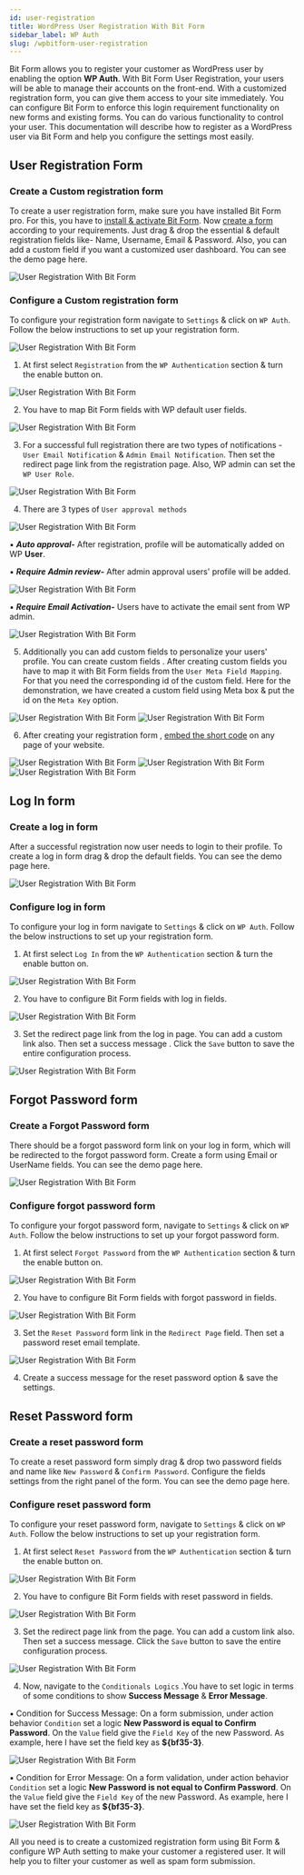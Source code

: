 ```yaml
---
id: user-registration
title: WordPress User Registration With Bit Form
sidebar_label: WP Auth
slug: /wpbitform-user-registration
---
```



Bit Form allows you to register your customer as WordPress user by enabling the option **WP Auth**. With Bit Form User Registration, your users will be able to manage their accounts on the front-end. With a customized registration form, you can give them access to your site immediately. You can configure Bit Form to enforce this login requirement functionality on new forms and existing forms. 
You can do various functionality to control your user. This documentation will describe how to register as a WordPress user via Bit Form and help you configure the settings most easily.

## User Registration Form
###  Create a Custom registration form
To create a user registration form, make sure you have installed Bit Form pro. For this, you have to [install & activate Bit Form](https://docs.form.bitapps.pro/install-activate-wordpress-formbuilder-bitform). Now [create a form](https://docs.form.bitapps.pro/How-to-create-a-WordPress-from-using-BitForm) according to your requirements. Just drag & drop the essential & default registration fields like- Name, Username, Email & Password. Also, you can add a custom field if you want a customized user dashboard. You can see the demo page here.

<Image src="User_Registration/1.User-Registration-Form-Bit-Form" alt="User Registration With Bit Form" w="1020" h="300" />

### Configure a Custom registration form
To configure your registration form navigate to `Settings` & click on `WP Auth`. Follow the below instructions to set up your registration form.

<Image src="User_Registration/2.Settings-to-WP-Auth-Bit-Form" alt="User Registration With Bit Form" w="1020" h="300" />

1. At first select `Registration` from the `WP Authentication` section & turn the enable button on.

 <Image src="User_Registration/3.Enable-Registration-Bit-Form" alt="User Registration With Bit Form" w="1020" h="150" />

2. You have to map Bit Form fields with WP default user fields.

 <Image src="User_Registration/4.Reg-Field-Mapping-Bit-Form" alt="User Registration With Bit Form" w="1020" h="300" />

3. For a successful full registration there are two types of notifications - `User Email Notification` & `Admin Email Notification`. Then set the redirect page link from the registration page. Also, WP admin can set the `WP User Role`.

 <Image src="User_Registration/5.Notification-&-User-Role-Bit-Form" alt="User Registration With Bit Form" w="1020" h="300" />

4. There are 3 types of `User approval methods`

 <Image src="User_Registration/6.User-Approval-Bit_Form" alt="User Registration With Bit Form" w="1020" h="300" />   

  ▪ ***Auto approval-*** After registration, profile will be automatically added on WP **User**.    

  ▪ ***Require Admin review-*** After admin approval users' profile will be added.

 <Image src="User_Registration/Admin-Review-Bit-Form" alt="User Registration With Bit Form" w="1020" h="270" />

  ▪ ***Require Email Activation-*** Users have to activate the email sent from WP admin.

 <Image src="User_Registration/Email-Activation-Bit-Form" alt="User Registration With Bit Form" w="1020" h="300" />   
 

5. Additionally you can add custom fields to personalize your users' profile. You can create custom fields . After creating custom fields you have to map it with Bit Form fields from the `User Meta Field Mapping`.  For that you need the corresponding id of the custom field. Here for the demonstration, we have created a custom field using Meta box & put the id on the `Meta Key` option. 

 <Image src="User_Registration/7.Custom-Field-Bit-Form" alt="User Registration With Bit Form" w="1020" h="300" />

 <Image src="User_Registration/8.Meta-Field-Mapping-Bit-Form" alt="User Registration With Bit Form" w="1020" h="300" />

6. After creating your registration form , [embed the short code](https://docs.form.bitapps.pro/How-to-create-a-WordPress-from-using-BitForm#how-you-can-embed-short-code) on any page of your website.

 <Image src="User_Registration/9.Reg-Test-Bit-Form" alt="User Registration With Bit Form" w="1020" h="270" />

 <Image src="User_Registration/10.Shortcode-Bit-Form" alt="User Registration With Bit Form" w="1020" h="300" />

 <Image src="User_Registration/WordPress-User-Bit-Form" alt="User Registration With Bit Form" w="1020" h="300" />

 

 ## Log In form
 ###  Create a log in form
 After a successful registration now user needs to login to their profile. To create a log in form  drag & drop the default fields. You can see the demo page here.

 <Image src="User_Registration/11.Log-in-Form-Bit-Form" alt="User Registration With Bit Form" w="1020" h="300" />

 ### Configure  log in form
 To configure your log in form navigate to `Settings` & click on `WP Auth`. Follow the below instructions to set up your registration form. 

 1. At first select `Log In` from the `WP Authentication` section & turn the enable button on.

  <Image src="User_Registration/12.Enable-Log-In-Bit-Form" alt="User Registration With Bit Form" w="1020" h="150" />

 2. You have to configure Bit Form fields with log in fields.

  <Image src="User_Registration/13.Log-In-Map-Bit-Form" alt="User Registration With Bit Form" w="1020" h="220" />

 3. Set the redirect page link from the log in page. You can add a custom link also. Then set a success message . Click the `Save` button to save the entire configuration process. 

  <Image src="User_Registration/14.Redirect-Bit-Form" alt="User Registration With Bit Form" w="1020" h="300" />


## Forgot Password form
### Create a Forgot Password form
There should be a forgot password form link on your log in form, which will be redirected to the forgot password form. Create a form using Email or UserName fields. You can see the demo page here.

<Image src="User_Registration/Forgot-Pass-Bit-Form" alt="User Registration With Bit Form" w="1020" h="300" />

### Configure forgot password form
To configure your forgot password form, navigate to `Settings` & click on `WP Auth`. Follow the below instructions to set up your forgot password form.

 1. At first select `Forgot Password` from the `WP Authentication` section & turn the enable button on. 

  <Image src="User_Registration/15.Enable -Forgot-Pass-Bit-Form" alt="User Registration With Bit Form" w="1020" h="150" />

 2. You have to configure Bit Form fields with forgot password in fields.  

  <Image src="User_Registration/16.Map-Forgot-pass-Bit-Form" alt="User Registration With Bit Form" w="1020" h="220" />

 3. Set the `Reset Password` form link in the `Redirect Page` field. Then set a password reset email template.

  <Image src="User_Registration/17.Redirect-Forgot-pass-Bit-Form" alt="User Registration With Bit Form" w="1020" h="300" /> 

 4. Create a success message for the reset password option & save the settings.

 
## Reset Password form
### Create a reset password form
To create a reset password form simply drag & drop two password fields and name like `New Password` & `Confirm Password`. Configure the fields settings from the right panel of the form. You can see the demo page here.

### Configure reset password form
To configure your reset password form, navigate to `Settings` & click on `WP Auth`. Follow the below instructions to set up your registration form.

 1. At first select `Reset Password` from the `WP Authentication` section & turn the enable button on. 

   <Image src="User_Registration/Reset-Pass-Bit-Form" alt="User Registration With Bit Form" w="1020" h="150" /> 

 2. You have to configure Bit Form fields with reset password in fields.  

  <Image src="User_Registration/Reset-Pass-Bit-Form" alt="User Registration With Bit Form" w="1020" h="220" /> 

 3. Set the redirect page link from the page. You can add a custom link also. Then set a success message.  Click the `Save` button to save the entire configuration process. 
    
  <Image src="User_Registration/21.Redirect-Reset-Pass-Bit-Form" alt="User Registration With Bit Form" w="1020" h="300" /> 

 4. Now,  navigate to the `Conditionals Logics` .You have to set logic in terms of some conditions to show **Success Message** & **Error Message**.

   ▪ Condition for Success Message: On a form submission, under action behavior `Condition` set a logic **New Password is equal to Confirm Password**. On the `Value` field give the `Field Key` of the new Password. As example, here I have set the field key as **${bf35-3}**.

   <Image src="User_Registration/Success-Message-Bit-Form" alt="User Registration With Bit Form" w="1020" h="300" /> 

   ▪ Condition for Error Message: On a form validation, under action behavior `Condition` set a logic **New Password is not equal to Confirm Password**. On the `Value` field give the `Field Key` of the new Password. As example, here I have set the field key as **${bf35-3}**.
   
   <Image src="User_Registration/Error-Message-Bit-Form" alt="User Registration With Bit Form" w="1020" h="300" />




All you need is to create a customized registration form using Bit Form & configure WP Auth setting to make your customer a registered user. It will help you to filter your customer as well as spam form submission.   

 

 <Feedback/>